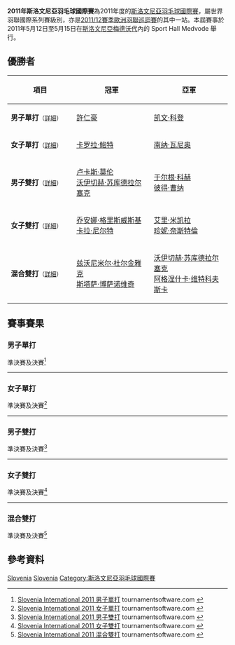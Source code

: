 {{noteTA|G1=Badminton}}
{{infobox badminton event
|name           = 2011年斯洛文尼亞羽毛球國際賽
|image          = 
|size           = 
|caption        =
|dates          = 2011年5月12日－5月15日
|number_edition = 
|level          = 4B
|prize_money    = 5,000美元
|location       = {{SLO}}[[梅德沃代|梅德沃代]]
|venue          = Sport Hall Medvode
|previous       = 2010年斯洛文尼亞羽毛球國際賽 
|next           = 2012年斯洛文尼亞羽毛球國際賽
}}
'''2011年斯洛文尼亞羽毛球國際賽'''為2011年度的[[斯洛文尼亞羽毛球國際賽|斯洛文尼亞羽毛球國際賽]]，屬世界羽聯國際系列賽級別，亦是[[2011/12賽季歐洲羽聯巡迴賽|2011/12賽季歐洲羽聯巡迴賽]]的其中一站。本屆賽事於2011年5月12日至5月15日在[[斯洛文尼亞|斯洛文尼亞]][[梅德沃代|梅德沃代]]內的 Sport Hall Medvode 舉行。

== 優勝者 ==
{| class=wikitable style="font-size:small"
!width="200"|項目
!width="250"|冠軍
!width="250"|亞軍
|-
|'''男子單打'''<small>（[[#男子單打|詳細]]）</small>
|{{flagicon|TPE}} [[許仁豪|許仁豪]]
|{{flagicon|GUA}} [[凯文·科登|凯文·科登]]
|-
|'''女子單打'''<small>（[[#女子單打|詳細]]）</small>
|{{flagicon|GER}} [[卡罗拉·鲍特|卡罗拉·鲍特]]
|{{flagicon|FIN}} [[南纳·瓦尼奥|南纳·瓦尼奥]]
|-
|'''男子雙打'''<small>（[[#男子雙打|詳細]]）</small>
|{{flagicon|POL}} [[卢卡斯·莫伦|卢卡斯·莫伦]]<br/>{{flagicon|POL}} [[沃伊切赫·苏库德拉尔塞克|沃伊切赫·苏库德拉尔塞克]]
|{{flagicon|AUT}} [[于尔根·科赫|于尔根·科赫]]<br/>{{flagicon|AUT}} [[彼得·曹纳|彼得·曹纳]]
|-
|'''女子雙打'''<small>（[[#女子雙打|詳細]]）</small>
|{{flagicon|GER}} [[乔安娜·格里斯威斯基|乔安娜·格里斯威斯基]]<br/>{{flagicon|GER}} [[卡拉·尼尔特|卡拉·尼尔特]]
|{{flagicon|FIN}} [[艾里·米凯拉|艾里·米凯拉]]<br/>{{flagicon|FIN}} [[珍妮·奈斯特倫|珍妮·奈斯特倫]]
|-
|'''混合雙打'''<small>（[[#混合雙打|詳細]]）</small>
|{{flagicon|CRO}} [[兹沃尼米尔·杜尔金雅克|兹沃尼米尔·杜尔金雅克]]<br/>{{flagicon|CRO}} [[斯塔萨·博萨诺维奇|斯塔萨·博萨诺维奇]]
|{{flagicon|POL}} [[沃伊切赫·苏库德拉尔塞克|沃伊切赫·苏库德拉尔塞克]]<br/>{{flagicon|POL}} [[阿格涅什卡·维特科夫斯卡|阿格涅什卡·维特科夫斯卡]]
|}

== 賽事賽果 ==
=== 男子單打 ===
;準決賽及決賽<ref name="MS">[http://www.tournamentsoftware.com/sport/draw.aspx?id=BA168665-0FF8-47ED-B588-033E41C89E32&draw=2 Slovenia International 2011 男子單打] tournamentsoftware.com {{en}}</ref>
{{4TeamBracket-Tennis3-v2
| team-width=200
| RD1-seed1=1
| RD1-team1='''{{flagicon|GUA}} [[凯文·科登|凯文·科登]]
| RD1-score1-1='''21
| RD1-score1-2='''21
| RD1-score1-3=
| RD1-seed2=10
| RD1-team2={{flagicon|GER}} [[Hannes_Kasbauer|Hannes Kasbauer]]
| RD1-score2-1=14
| RD1-score2-2=12
| RD1-score2-3=

| RD1-seed3=4
| RD1-team3={{flagicon|FIN}} [[埃图·海诺|埃图·海诺]]
| RD1-score3-1=11
| RD1-score3-2=14
| RD1-score3-3=
| RD1-seed4=2
| RD1-team4='''{{flagicon|TPE}} [[許仁豪|許仁豪]]
| RD1-score4-1='''21
| RD1-score4-2='''21
| RD1-score4-3=

| RD2-seed1=1
| RD2-team1={{flagicon|GUA}} [[凯文·科登|凯文·科登]]
| RD2-score1-1=14
| RD2-score1-2='''21
| RD2-score1-3=10
| RD2-seed2=2
| RD2-team2='''{{flagicon|TPE}} [[許仁豪|許仁豪]]
| RD2-score2-1='''21
| RD2-score2-2=19
| RD2-score2-3='''21
}}
----

=== 女子單打 ===
;準決賽及決賽<ref name="WS">[http://www.tournamentsoftware.com/sport/draw.aspx?id=BA168665-0FF8-47ED-B588-033E41C89E32&draw=4 Slovenia International 2011 女子單打] {{Webarchive|url=https://archive.is/20131024091452/http://www.tournamentsoftware.com/sport/draw.aspx?id=BA168665-0FF8-47ED-B588-033E41C89E32&draw=4 |date=2013-10-24 }} tournamentsoftware.com {{en}}</ref>
{{4TeamBracket-Tennis3-v2
| team-width=200
| RD1-seed1=7
| RD1-team1='''{{flagicon|FIN}} [[南纳·瓦尼奥|南纳·瓦尼奥]]
| RD1-score1-1='''21
| RD1-score1-2=21
| RD1-score1-3='''21
| RD1-seed2=3
| RD1-team2={{flagicon|BLR}} [[阿莱西亚·扎伊特萨娃|阿莱西亚·扎伊特萨娃]]
| RD1-score2-1=14
| RD1-score2-2='''23
| RD1-score2-3=15

| RD1-seed3=4
| RD1-team3='''{{flagicon|GER}} [[卡罗拉·鲍特|卡罗拉·鲍特]]
| RD1-score3-1='''21
| RD1-score3-2='''21
| RD1-score3-3=
| RD1-seed4=
| RD1-team4={{flagicon|FIN}} [[艾里·米凯拉|艾里·米凯拉]]
| RD1-score4-1=18
| RD1-score4-2=15
| RD1-score4-3=

| RD2-seed1=7
| RD2-team1={{flagicon|FIN}} [[南纳·瓦尼奥|南纳·瓦尼奥]]
| RD2-score1-1=13
| RD2-score1-2=10
| RD2-score1-3=
| RD2-seed2=4
| RD2-team2='''{{flagicon|GER}} [[卡罗拉·鲍特|卡罗拉·鲍特]]
| RD2-score2-1='''21
| RD2-score2-2='''21
| RD2-score2-3=
}}
----

=== 男子雙打 ===
;準決賽及決賽<ref name="MD">[http://www.tournamentsoftware.com/sport/draw.aspx?id=BA168665-0FF8-47ED-B588-033E41C89E32&draw=5 Slovenia International 2011 男子雙打] {{Webarchive|url=https://archive.is/20131024091411/http://www.tournamentsoftware.com/sport/draw.aspx?id=BA168665-0FF8-47ED-B588-033E41C89E32&draw=5 |date=2013-10-24 }} tournamentsoftware.com {{en}}</ref>
{{4TeamBracket-Tennis3-v2
| team-width=200
| RD1-seed1=1
| RD1-team1={{flagicon|GER}} [[彼得·卡斯巴尔|彼得·卡斯巴尔]]<br/> {{flagicon|GER}} [[约舍·兹沃涅|约舍·兹沃涅]]
| RD1-score1-1=17
| RD1-score1-2=16
| RD1-score1-3=
| RD1-seed2=3
| RD1-team2='''{{flagicon|POL}} [[卢卡斯·莫伦|卢卡斯·莫伦]]<br/> {{flagicon|POL}} [[沃伊切赫·苏库德拉尔塞克|沃伊切赫·苏库德拉尔塞克]]
| RD1-score2-1='''21
| RD1-score2-2='''21
| RD1-score2-3=

| RD1-seed3=4
| RD1-team3='''{{flagicon|AUT}} [[于尔根·科赫|于尔根·科赫]]<br/> {{flagicon|AUT}} [[彼得·曹纳|彼得·曹纳]]
| RD1-score3-1='''21
| RD1-score3-2=14
| RD1-score3-3='''21
| RD1-seed4=
| RD1-team4={{flagicon|BUL}} [[Krasimir_Yankov|Krasimir Yankov]]<br/> {{flagicon|AUT}} [[罗曼·泽恩沃德|罗曼·泽恩沃德]]
| RD1-score4-1=17
| RD1-score4-2='''21
| RD1-score4-3=16

| RD2-seed1=3
| RD2-team1='''{{flagicon|POL}} [[卢卡斯·莫伦|卢卡斯·莫伦]]<br/> {{flagicon|POL}} [[沃伊切赫·苏库德拉尔塞克|沃伊切赫·苏库德拉尔塞克]]
| RD2-score1-1='''21
| RD2-score1-2='''21
| RD2-score1-3=
| RD2-seed2=4
| RD2-team2={{flagicon|AUT}} [[于尔根·科赫|于尔根·科赫]]<br/> {{flagicon|AUT}} [[彼得·曹纳|彼得·曹纳]]
| RD2-score2-1=13
| RD2-score2-2=14
| RD2-score2-3=
}}
----

=== 女子雙打 ===
;準決賽及決賽<ref name="WD">[http://www.tournamentsoftware.com/sport/draw.aspx?id=BA168665-0FF8-47ED-B588-033E41C89E32&draw=6 Slovenia International 2011 女子雙打] {{Webarchive|url=https://archive.is/20131024091435/http://www.tournamentsoftware.com/sport/draw.aspx?id=BA168665-0FF8-47ED-B588-033E41C89E32&draw=6 |date=2013-10-24 }} tournamentsoftware.com {{en}}</ref>
{{4TeamBracket-Tennis3-v2
| team-width=200
| RD1-seed1=1
| RD1-team1='''{{flagicon|GER}} [[乔安娜·格里斯威斯基|乔安娜·格里斯威斯基]]<br/> {{flagicon|GER}} [[卡拉·尼尔特|卡拉·尼尔特]]
| RD1-score1-1='''23
| RD1-score1-2='''21
| RD1-score1-3=
| RD1-seed2=
| RD1-team2={{flagicon|WAL}} [[莎拉·托马斯|莎拉·托马斯]]<br/> {{flagicon|WAL}} [[卡丽莎·特纳|卡丽莎·特纳]]
| RD1-score2-1=21
| RD1-score2-2=19
| RD1-score2-3=

| RD1-seed3=
| RD1-team3='''{{flagicon|FIN}} [[艾里·米凯拉|艾里·米凯拉]]<br/> {{flagicon|FIN}} [[珍妮·奈斯特倫|珍妮·奈斯特倫]]
| RD1-score3-1='''21
| RD1-score3-2=16
| RD1-score3-3='''21
| RD1-seed4=2
| RD1-team4={{flagicon|LAT}} [[叶娃·普佩|叶娃·普佩]]<br/> {{flagicon|LAT}} [[克里斯汀·舍费尔|克里斯汀·舍费尔]]
| RD1-score4-1=15
| RD1-score4-2='''21
| RD1-score4-3=19

| RD2-seed1=1
| RD2-team1='''{{flagicon|GER}} [[乔安娜·格里斯威斯基|乔安娜·格里斯威斯基]]<br/> {{flagicon|GER}} [[卡拉·尼尔特|卡拉·尼尔特]]
| RD2-score1-1='''21
| RD2-score1-2='''21
| RD2-score1-3=
| RD2-seed2=
| RD2-team2={{flagicon|FIN}} [[艾里·米凯拉|艾里·米凯拉]]<br/> {{flagicon|FIN}} [[珍妮·奈斯特倫|珍妮·奈斯特倫]]
| RD2-score2-1=14
| RD2-score2-2=18
| RD2-score2-3=
}}
----

=== 混合雙打 ===
;準決賽及決賽<ref name="XD">[http://www.tournamentsoftware.com/sport/draw.aspx?id=BA168665-0FF8-47ED-B588-033E41C89E32&draw=7 Slovenia International 2011 混合雙打] {{Webarchive|url=https://archive.is/20131024091435/http://www.tournamentsoftware.com/sport/draw.aspx?id=BA168665-0FF8-47ED-B588-033E41C89E32&draw=7 |date=2013-10-24 }} tournamentsoftware.com {{en}}</ref>
{{4TeamBracket-Tennis3-v2
| team-width=200
| RD1-seed1=1
| RD1-team1='''{{flagicon|POL}} [[沃伊切赫·苏库德拉尔塞克|沃伊切赫·苏库德拉尔塞克]]<br/> {{flagicon|POL}} [[阿格涅什卡·维特科夫斯卡|阿格涅什卡·维特科夫斯卡]]
| RD1-score1-1='''26
| RD1-score1-2='''23
| RD1-score1-3=
| RD1-seed2=4
| RD1-team2={{flagicon|GER}} [[约舍·兹沃涅|约舍·兹沃涅]]<br/> {{flagicon|GER}} [[卡拉·尼尔特|卡拉·尼尔特]]
| RD1-score2-1=24
| RD1-score2-2=21
| RD1-score2-3=

| RD1-seed3=3
| RD1-team3={{flagicon|GER}} [[彼得·卡斯巴尔|彼得·卡斯巴尔]]<br/> {{flagicon|GER}} [[乔安娜·格里斯威斯基|乔安娜·格里斯威斯基]]
| RD1-score3-1=21
| RD1-score3-2=19
| RD1-score3-3=
| RD1-seed4=2
| RD1-team4='''{{flagicon|CRO}} [[兹沃尼米尔·杜尔金雅克|兹沃尼米尔·杜尔金雅克]]<br/> {{flagicon|CRO}} [[斯塔萨·博萨诺维奇|斯塔萨·博萨诺维奇]]
| RD1-score4-1='''23
| RD1-score4-2='''21
| RD1-score4-3=

| RD2-seed1=1
| RD2-team1={{flagicon|POL}} [[沃伊切赫·苏库德拉尔塞克|沃伊切赫·苏库德拉尔塞克]]<br/> {{flagicon|POL}} [[阿格涅什卡·维特科夫斯卡|阿格涅什卡·维特科夫斯卡]]
| RD2-score1-1=15
| RD2-score1-2=11
| RD2-score1-3=
| RD2-seed2=2
| RD2-team2='''{{flagicon|CRO}} [[兹沃尼米尔·杜尔金雅克|兹沃尼米尔·杜尔金雅克]]<br/> {{flagicon|CRO}} [[斯塔萨·博萨诺维奇|斯塔萨·博萨诺维奇]]
| RD2-score2-1='''21
| RD2-score2-2='''21
| RD2-score2-3=
}}

== 參考資料 ==
{{Reflist}}

[[Category:2011年世界羽聯國際系列賽|Slovenia]]
[[Category:2011/12賽季歐洲羽聯巡迴賽|Slovenia]]
[[Category:斯洛文尼亞羽毛球國際賽|Category:斯洛文尼亞羽毛球國際賽]]